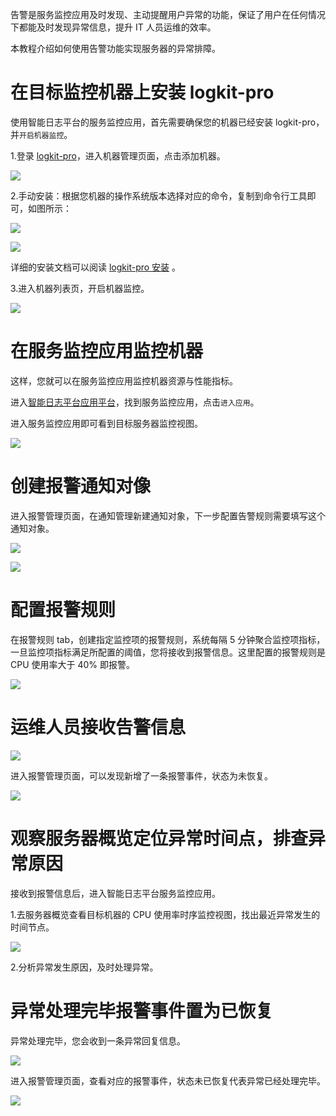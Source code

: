 告警是服务监控应用及时发现、主动提醒用户异常的功能，保证了用户在任何情况下都能及时发现异常信息，提升 IT 人员运维的效率。

本教程介绍如何使用告警功能实现服务器的异常排障。

# **在目标监控机器上安装 logkit-pro**

使用智能日志平台的服务监控应用，首先需要确保您的机器已经安装 logkit-pro，并`开启机器监控`。

1.登录 [logkit-pro](http://logkit-pro.qiniu.com/)，进入机器管理页面，点击添加机器。

![](https://pandora-kibana.qiniu.com/k8s/add_machine.png)

2.手动安装：根据您机器的操作系统版本选择对应的命令，复制到命令行工具即可，如图所示：

![](https://pandora-kibana.qiniu.com/k8s/addbyhand.png)

![](https://pandora-kibana.qiniu.com/logkit/running.png)

详细的安装文档可以阅读 [logkit-pro 安装](/insight/manual/4682/download-and-install) 。

3.进入机器列表页，开启机器监控。

![](https://pandora-kibana.qiniu.com/service_monitoring/logkit_open.png)

# **在服务监控应用监控机器**

这样，您就可以在服务监控应用监控机器资源与性能指标。

进入[智能日志平台应用平台](https://portal.qiniu.com/insight/apps)，找到服务监控应用，点击`进入应用`。

进入服务监控应用即可看到目标服务器监控视图。

![](https://pandora-kibana.qiniu.com/service_monitoring/monitor_machine.png)

# **创建报警通知对像**
进入报警管理页面，在通知管理新建通知对象，下一步配置告警规则需要填写这个通知对象。

![](https://pandora-kibana.qiniu.com/service_monitoring/create_contact2.png)

![](https://pandora-kibana.qiniu.com/service_monitoring/create_contact3.png)

# **配置报警规则**

在报警规则 tab，创建指定监控项的报警规则，系统每隔 5 分钟聚合监控项指标，一旦监控项指标满足所配置的阈值，您将接收到报警信息。这里配置的报警规则是 CPU 使用率大于 40% 即报警。

![](https://pandora-kibana.qiniu.com/service_monitoring/create_alert_.png)

# **运维人员接收告警信息**

![](https://pandora-kibana.qiniu.com/service_monitoring/alert_message_.png)

进入报警管理页面，可以发现新增了一条报警事件，状态为未恢复。

![](https://pandora-kibana.qiniu.com/service_monitoring/event_list.png)

# **观察服务器概览定位异常时间点，排查异常原因**

接收到报警信息后，进入智能日志平台服务监控应用。

1.去服务器概览查看目标机器的 CPU 使用率时序监控视图，找出最近异常发生的时间节点。

![](https://pandora-kibana.qiniu.com/service_monitoring/time_line_chart.png)

2.分析异常发生原因，及时处理异常。

# **异常处理完毕报警事件置为已恢复**

异常处理完毕，您会收到一条异常回复信息。

![](https://pandora-kibana.qiniu.com/service_monitoring/alert_message_recover.png)

进入报警管理页面，查看对应的报警事件，状态未已恢复代表异常已经处理完毕。

![](https://pandora-kibana.qiniu.com/service_monitoring/recover_list.png)
